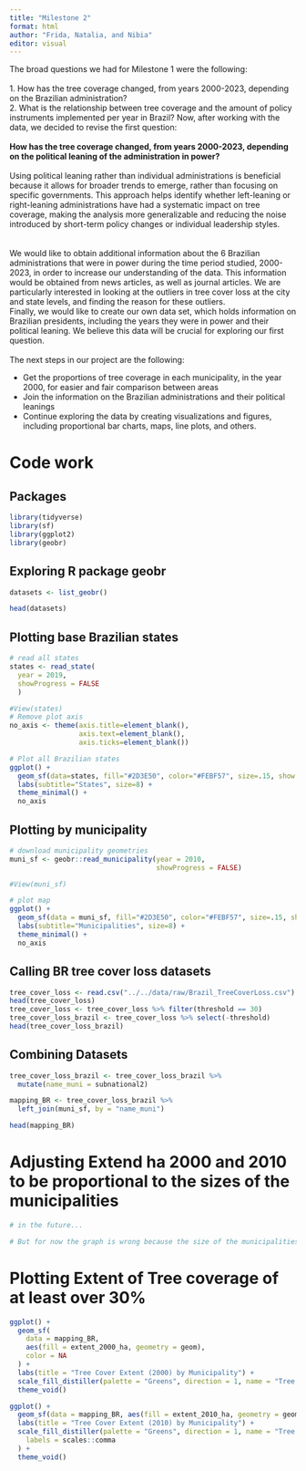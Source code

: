 ```yaml
---
title: "Milestone 2"
format: html
author: "Frida, Natalia, and Nibia"
editor: visual
---
```


The broad questions we had for Milestone 1 were the following:\
\
1. How has the tree coverage changed, from years 2000-2023, depending on the Brazilian administration?\
2. What is the relationship between tree coverage and the amount of policy instruments implemented per year in Brazil? Now, after working with the data, we decided to revise the first question:\
\
**How has the tree coverage changed, from years 2000-2023, depending on the political leaning of the administration in power?**\
\
Using political leaning rather than individual administrations is beneficial because it allows for broader trends to emerge, rather than focusing on specific governments. This approach helps identify whether left-leaning or right-leaning administrations have had a systematic impact on tree coverage, making the analysis more generalizable and reducing the noise introduced by short-term policy changes or individual leadership styles.\
\
\
We would like to obtain additional information about the 6 Brazilian administrations that were in power during the time period studied, 2000-2023, in order to increase our understanding of the data. This information would be obtained from news articles, as well as journal articles. We are particularly interested in looking at the outliers in tree cover loss at the city and state levels, and finding the reason for these outliers.\
Finally, we would like to create our own data set, which holds information on Brazilian presidents, including the years they were in power and their political leaning. We believe this data will be crucial for exploring our first question.\
\
The next steps in our project are the following:

-   Get the proportions of tree coverage in each municipality, in the year 2000, for easier and fair comparison between areas
-   Join the information on the Brazilian administrations and their political leanings
-   Continue exploring the data by creating visualizations and figures, including proportional bar charts, maps, line plots, and others.

# Code work

## Packages

```r
library(tidyverse)
library(sf) 
library(ggplot2)
library(geobr)
```

## Exploring R package geobr

```r
datasets <- list_geobr()

head(datasets)

```

## Plotting base Brazilian states

```r
# read all states
states <- read_state(
  year = 2019, 
  showProgress = FALSE
  )

#View(states)
# Remove plot axis
no_axis <- theme(axis.title=element_blank(),
                 axis.text=element_blank(),
                 axis.ticks=element_blank())

# Plot all Brazilian states
ggplot() +
  geom_sf(data=states, fill="#2D3E50", color="#FEBF57", size=.15, show.legend = FALSE) +
  labs(subtitle="States", size=8) +
  theme_minimal() +
  no_axis
```

## Plotting by municipality

```r
# download municipality geometries
muni_sf <- geobr::read_municipality(year = 2010,
                                    showProgress = FALSE)

#View(muni_sf)

# plot map
ggplot() +
  geom_sf(data = muni_sf, fill="#2D3E50", color="#FEBF57", size=.15, show.legend = FALSE) +
  labs(subtitle="Municipalities", size=8) +
  theme_minimal() +
  no_axis
```

## Calling BR tree cover loss datasets

```r

tree_cover_loss <- read.csv("../../data/raw/Brazil_TreeCoverLoss.csv")
head(tree_cover_loss)
tree_cover_loss <- tree_cover_loss %>% filter(threshold == 30)
tree_cover_loss_brazil <- tree_cover_loss %>% select(-threshold)
head(tree_cover_loss_brazil)
```

## Combining Datasets

```r

tree_cover_loss_brazil <- tree_cover_loss_brazil %>% 
  mutate(name_muni = subnational2)

mapping_BR <- tree_cover_loss_brazil %>%
  left_join(muni_sf, by = "name_muni")

head(mapping_BR)
```

# Adjusting Extend ha 2000 and 2010 to be proportional to the sizes of the municipalities

```r

# in the future... 

# But for now the graph is wrong because the size of the municipalities is different, so it is more helpful to have proportions

```

# Plotting Extent of Tree coverage of at least over 30%

```r
ggplot() +
  geom_sf(
    data = mapping_BR, 
    aes(fill = extent_2000_ha, geometry = geom), 
    color = NA
  ) +
  labs(title = "Tree Cover Extent (2000) by Municipality") +
  scale_fill_distiller(palette = "Greens", direction = 1, name = "Tree Cover (ha)", labels = scales::comma) +
  theme_void()

ggplot() +
  geom_sf(data = mapping_BR, aes(fill = extent_2010_ha, geometry = geom), color = NA) +
  labs(title = "Tree Cover Extent (2010) by Municipality") +
  scale_fill_distiller(palette = "Greens", direction = 1, name = "Tree Cover (ha)",
    labels = scales::comma  
  ) +
  theme_void()
```
